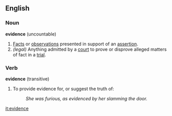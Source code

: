 ==English==

===Noun===
'''evidence''' (uncountable)

#[[Fact]]s or [[observation]]s presented in support of an [[assertion]].
#''(legal)'' Anything admitted by a [[court]] to prove or disprove alleged matters of fact in a [[trial]].

===Verb===

'''evidence''' (transitive)

#To provide evidence for, or suggest the truth of:
#:''She was furious, as evidenced by her slamming the door.''

[[it:evidence]]
